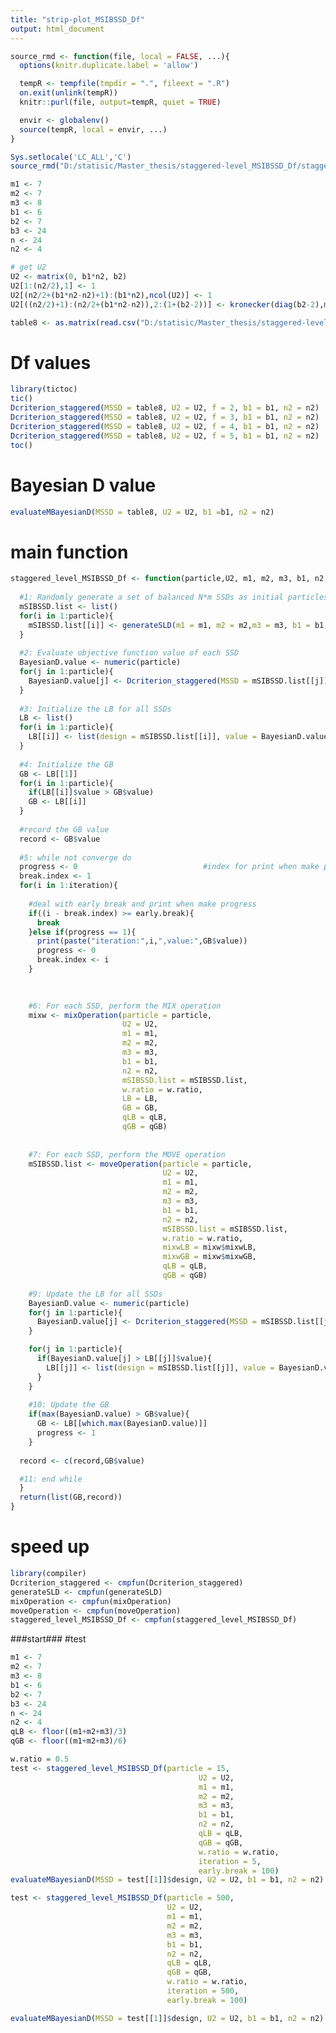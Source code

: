 ```yaml
---
title: "strip-plot_MSIBSSD_Df"
output: html_document
---
```

```r
source_rmd <- function(file, local = FALSE, ...){
  options(knitr.duplicate.label = 'allow')

  tempR <- tempfile(tmpdir = ".", fileext = ".R")
  on.exit(unlink(tempR))
  knitr::purl(file, output=tempR, quiet = TRUE)

  envir <- globalenv()
  source(tempR, local = envir, ...)
}

Sys.setlocale('LC_ALL','C')
source_rmd("D:/statisic/Master_thesis/staggered-level_MSIBSSD_Df/staggered-level_MSIBSSD_Df_functions.Rmd")
```

```r
m1 <- 7
m2 <- 7
m3 <- 8
b1 <- 6
b2 <- 7
b3 <- 24
n <- 24
n2 <- 4

# get U2
U2 <- matrix(0, b1*n2, b2)
U2[1:(n2/2),1] <- 1
U2[(n2/2+(b1*n2-n2)+1):(b1*n2),ncol(U2)] <- 1
U2[((n2/2)+1):(n2/2+(b1*n2-n2)),2:(1+(b2-2))] <- kronecker(diag(b2-2),matrix(1,n2,1))

table8 <- as.matrix(read.csv("D:/statisic/Master_thesis/staggered-level_MSIBSSD_Df/table8.csv",header = F))
```

# Df values
```r
library(tictoc)
tic()
Dcriterion_staggered(MSSD = table8, U2 = U2, f = 2, b1 = b1, n2 = n2)
Dcriterion_staggered(MSSD = table8, U2 = U2, f = 3, b1 = b1, n2 = n2)
Dcriterion_staggered(MSSD = table8, U2 = U2, f = 4, b1 = b1, n2 = n2)
Dcriterion_staggered(MSSD = table8, U2 = U2, f = 5, b1 = b1, n2 = n2)
toc()
```

# Bayesian D value
```r
evaluateMBayesianD(MSSD = table8, U2 = U2, b1 =b1, n2 = n2)
```

# main function
```r
staggered_level_MSIBSSD_Df <- function(particle,U2, m1, m2, m3, b1, n2, qLB, qGB, w.ratio, iteration, early.break = 100){
  
  #1: Randomly generate a set of balanced N*m SSDs as initial particles
  mSIBSSD.list <- list()
  for(i in 1:particle){
    mSIBSSD.list[[i]] <- generateSLD(m1 = m1, m2 = m2,m3 = m3, b1 = b1, n2 = n2)  
  }
  
  #2: Evaluate objective function value of each SSD
  BayesianD.value <- numeric(particle)
  for(j in 1:particle){
    BayesianD.value[j] <- Dcriterion_staggered(MSSD = mSIBSSD.list[[j]], f = 2, U2 = U2, b1 = b1, n2 = n2)  
  }
  
  #3: Initialize the LB for all SSDs
  LB <- list()
  for(i in 1:particle){
    LB[[i]] <- list(design = mSIBSSD.list[[i]], value = BayesianD.value[i])   
  }
  
  #4: Initialize the GB
  GB <- LB[[1]]
  for(i in 1:particle){
    if(LB[[i]]$value > GB$value)
    GB <- LB[[i]]   
  }
  
  #record the GB value
  record <- GB$value
  
  #5: while not converge do
  progress <- 0                            #index for print when make progress and early break
  break.index <- 1
  for(i in 1:iteration){
    
    #deal with early break and print when make progress
    if((i - break.index) >= early.break){
      break  
    }else if(progress == 1){
      print(paste("iteration:",i,",value:",GB$value))
      progress <- 0
      break.index <- i
    }

    
    
    #6: For each SSD, perform the MIX operation 
    mixw <- mixOperation(particle = particle,
                         U2 = U2,
                         m1 = m1,
                         m2 = m2,
                         m3 = m3,
                         b1 = b1,
                         n2 = n2,
                         mSIBSSD.list = mSIBSSD.list, 
                         w.ratio = w.ratio, 
                         LB = LB,
                         GB = GB, 
                         qLB = qLB, 
                         qGB = qGB)
    
   
    #7: For each SSD, perform the MOVE operation
    mSIBSSD.list <- moveOperation(particle = particle,
                                  U2 = U2,
                                  m1 = m1,
                                  m2 = m2,
                                  m3 = m3,
                                  b1 = b1,
                                  n2 = n2,
                                  mSIBSSD.list = mSIBSSD.list,
                                  w.ratio = w.ratio,
                                  mixwLB = mixw$mixwLB, 
                                  mixwGB = mixw$mixwGB, 
                                  qLB = qLB, 
                                  qGB = qGB)
    
    #9: Update the LB for all SSDs
    BayesianD.value <- numeric(particle)
    for(j in 1:particle){
      BayesianD.value[j] <- Dcriterion_staggered(MSSD = mSIBSSD.list[[j]],f = 2, U2 = U2, b1 = b1, n2 = n2)  
    }

    for(j in 1:particle){
      if(BayesianD.value[j] > LB[[j]]$value){
        LB[[j]] <- list(design = mSIBSSD.list[[j]], value = BayesianD.value[j])  
      }
    }
    
    #10: Update the GB
    if(max(BayesianD.value) > GB$value){
      GB <- LB[[which.max(BayesianD.value)]] 
      progress <- 1
    }
  
  record <- c(record,GB$value)

  #11: end while
  }
  return(list(GB,record))  
}
```

# speed up
```r
library(compiler)
Dcriterion_staggered <- cmpfun(Dcriterion_staggered)
generateSLD <- cmpfun(generateSLD)
mixOperation <- cmpfun(mixOperation)
moveOperation <- cmpfun(moveOperation)
staggered_level_MSIBSSD_Df <- cmpfun(staggered_level_MSIBSSD_Df)
```
###start###
#test
```r
m1 <- 7
m2 <- 7
m3 <- 8
b1 <- 6
b2 <- 7
b3 <- 24
n <- 24
n2 <- 4
qLB <- floor((m1+m2+m3)/3)
qGB <- floor((m1+m2+m3)/6)

w.ratio = 0.5
test <- staggered_level_MSIBSSD_Df(particle = 15,
                                          U2 = U2, 
                                          m1 = m1, 
                                          m2 = m2, 
                                          m3 = m3, 
                                          b1 = b1, 
                                          n2 = n2, 
                                          qLB = qLB, 
                                          qGB = qGB, 
                                          w.ratio = w.ratio, 
                                          iteration = 5, 
                                          early.break = 100)
evaluateMBayesianD(MSSD = test[[1]]$design, U2 = U2, b1 = b1, n2 = n2)
```
```r
test <- staggered_level_MSIBSSD_Df(particle = 500,
                                   U2 = U2, 
                                   m1 = m1, 
                                   m2 = m2, 
                                   m3 = m3, 
                                   b1 = b1, 
                                   n2 = n2, 
                                   qLB = qLB, 
                                   qGB = qGB, 
                                   w.ratio = w.ratio, 
                                   iteration = 500, 
                                   early.break = 100)

evaluateMBayesianD(MSSD = test[[1]]$design, U2 = U2, b1 = b1, n2 = n2)
```

